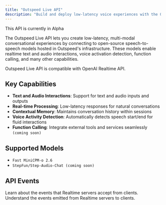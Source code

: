 ```yaml
---
title: "Outspeed Live API"
description: "Build and deploy low-latency voice experiences with the Outspeed Live API"
---
```


<Note>
  This API is currently in Alpha
</Note>

The Outspeed Live API lets you create low-latency, multi-modal conversational experiences by connecting to
open-source speech-to-speech models hosted in Outspeed's infrastructure.
These models enable realtime text and audio interactions, voice activation detection, function calling, and many other capabilities.

Outspeed Live API is compatible with OpenAI Realtime API.

## Key Capabilities

- **Text and Audio Interactions**: Support for text and audio inputs and outputs
- **Real-time Processing**: Low-latency responses for natural conversations
- **Contextual Memory**: Maintains conversation history within sessions
- **Voice Activity Detection**: Automatically detects speech start/end for fluid interactions
- **Function Calling**: Integrate external tools and services seamlessly `(coming soon)`

## Supported Models

- `Fast MiniCPM-o 2.6`
- `StepFun/Step-Audio-Chat (coming soon)`

## API Events

<CardGroup>
  <Card
    title="Client Events"
    icon="arrow-up-right-from-square"
    href="/api-spec/client"
  >
    Learn about the events that Realtime servers accept from clients.
  </Card>
  <Card
    title="Server Events"
    icon="arrow-down-left-from-square"
    href="/api-spec/server"
  >
    Understand the events emitted from Realtime servers to clients.
  </Card>
</CardGroup>

